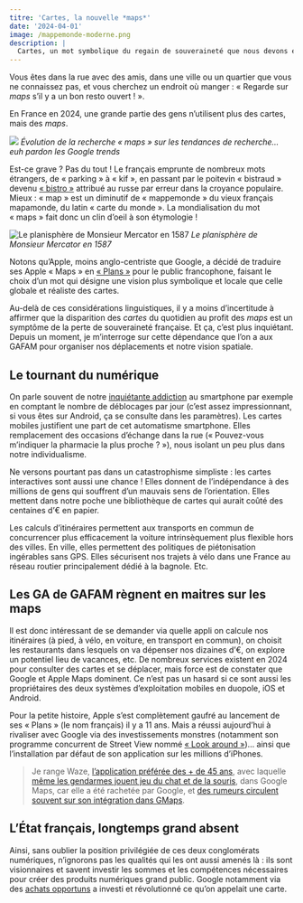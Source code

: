 ```yaml
---
titre: 'Cartes, la nouvelle *maps*'
date: '2024-04-01'
image: /mappemonde-moderne.png
description: |
  Cartes, un mot symbolique du regain de souveraineté que nous devons engager en France et en Europe face aux maps étatsuniennes.
---
```



Vous êtes dans la rue avec des amis, dans une ville ou un quartier que vous ne connaissez pas, et vous cherchez un endroit où manger : « Regarde sur _maps_ s’il y a un bon resto ouvert ! ».


En France en 2024, une grande partie des gens n’utilisent plus des cartes, mais des _maps_.


![](/trends-maps.png)
_Évolution de la recherche « maps » sur les tendances de recherche… euh pardon les Google trends_


Est-ce grave ? Pas du tout ! Le français emprunte de nombreux mots étrangers, de « parking » à « kif », en passant par le poitevin « bistraud » devenu [« bistro »](https://fr.wikipedia.org/wiki/Bistro#%C3%89tymologie) attribué au russe par erreur dans la croyance populaire. Mieux : « map » est un diminutif de « mappemonde » du vieux français mapamonde, du latin « carte du monde ». La mondialisation du mot « maps » fait donc un clin d’oeil à son étymologie !


![Le planisphère de Monsieur Mercator en 1587](https://upload.wikimedia.org/wikipedia/commons/thumb/5/58/Mercator_World_Map.jpg/640px-Mercator_World_Map.jpg)
_Le planisphère de Monsieur Mercator en 1587_


Notons qu’Apple, moins anglo-centriste que Google, a décidé de traduire ses Apple « Maps » en [« Plans »](https://www.apple.com/fr/maps/) pour le public francophone, faisant le choix d’un mot qui désigne une vision plus symbolique et locale que celle globale et réaliste des cartes.


Au-delà de ces considérations linguistiques, il y a moins d’incertitude à affirmer que la disparition des _cartes_ du quotidien au profit des _maps_ est un symptôme de la perte de souveraineté française. Et ça, c’est plus inquiétant. Depuis un moment, je m’interroge sur cette dépendance que l’on a aux GAFAM pour organiser nos déplacements et notre vision spatiale.


## Le tournant du numérique


On parle souvent de notre [inquiétante addiction](https://www.francebleu.fr/emissions/l-invite-d-actu-de-8h15-france-bleu-paris/addiction-au-smartphone-70-des-personnes-interrogees-ne-peuvent-pas-s-en-passer-2194284) au smartphone par exemple en comptant le nombre de déblocages par jour (c’est assez impressionnant, si vous êtes sur Android, ça se consulte dans les paramètres). Les cartes mobiles justifient une part de cet automatisme smartphone. Elles remplacement des occasions d’échange dans la rue (« Pouvez-vous m’indiquer la pharmacie la plus proche ? »), nous isolant un peu plus dans notre individualisme.


Ne versons pourtant pas dans un catastrophisme simpliste : les cartes interactives sont aussi une chance ! Elles donnent de l’indépendance à des millions de gens qui souffrent d’un mauvais sens de l’orientation. Elles mettent dans notre poche une bibliothèque de cartes qui aurait coûté des centaines d’€ en papier.


Les calculs d’itinéraires permettent aux transports en commun de concurrencer plus efficacement la voiture intrinsèquement plus flexible hors des villes. En ville, elles permettent des politiques de piétonisation ingérables sans GPS. Elles sécurisent nos trajets à vélo dans une France au réseau routier principalement dédié à la bagnole. Etc.


## Les GA de GAFAM règnent en maitres sur les maps


Il est donc intéressant de se demander via quelle appli on calcule nos itinéraires (à pied, à vélo, en voiture, en transport en commun), on choisit les restaurants dans lesquels on va dépenser nos dizaines d’€, on explore un potentiel lieu de vacances, etc. De nombreux services existent en 2024 pour consulter des cartes et se déplacer, mais force est de constater que Google et Apple Maps dominent. Ce n’est pas un hasard si ce sont aussi les propriétaires des deux systèmes d’exploitation mobiles en duopole, iOS et Android.


Pour la petite histoire, Apple s’est complètement gaufré au lancement de ses « Plans » (le nom français) il y a 11 ans. Mais a réussi aujourd’hui à rivaliser avec Google via des investissements monstres (notamment son programme concurrent de Street View nommé [« Look around »](https://fr.wikipedia.org/wiki/Apple_Look_Around))… ainsi que l’installation par défaut de son application sur les millions d’iPhones.


> Je range Waze, [l’application préférée des + de 45 ans](https://www.radiofrance.fr/franceinter/instagram-whatsapp-waze-les-applications-preferees-des-francais-selon-leur-age-5103668), avec laquelle [même les gendarmes jouent jeu du chat et de la souris](https://www.francebleu.fr/infos/societe/securite-routiere-les-gendarmes-de-l-herault-se-signalent-desormais-sur-waze-9172483), dans Google Maps, car elle a été rachetée par Google, et [des rumeurs circulent souvent sur son intégration dans GMaps](https://www.femmeactuelle.fr/vie-pratique/high-tech/lapplication-waze-bientot-remplacee-par-google-maps-2165739).


## L’État français, longtemps grand absent


Ainsi, sans oublier la position privilégiée de ces deux conglomérats numériques, n’ignorons pas les qualités qui les ont aussi amenés là : ils sont visionnaires et savent investir les sommes et les compétences nécessaires pour créer des produits numériques grand public. Google notamment via des [achats opportuns](https://www.swissinfo.ch/eng/science/google-maps-a-swiss-story-cartography-expertise-long-tradition/75766738) a investi et révolutionné ce qu’on appelait une carte.

